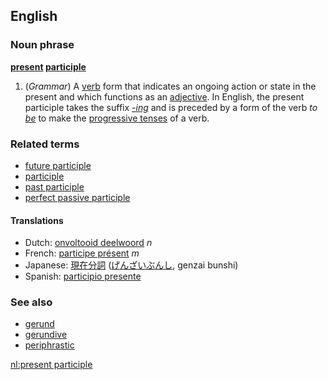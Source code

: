 ==English==
===Noun phrase===
'''[[present]] [[participle]]'''

#(''Grammar'') A [[verb]] form that indicates an ongoing action or state in the present and which functions as an [[adjective]]. In English, the present participle takes the suffix ''[[-ing]]'' and is preceded by a form of the verb ''to [[be]]'' to make the [[progressive tense]]s of a verb.

===Related terms===
*[[future participle]]   <!-- Latin futurus, venturus, amaturus... -->
*[[participle]]
*[[past participle]]
*[[perfect passive participle]]

====Translations====
*Dutch: [[onvoltooid deelwoord]] ''n''
*French: [[participe présent]] ''m''
*Japanese: [[現在分詞]] ([[げんざいぶんし]], genzai bunshi)
*Spanish: [[participio presente]]

===See also===
*[[gerund]]
*[[gerundive]]
*[[periphrastic]]

[[nl:present participle]]